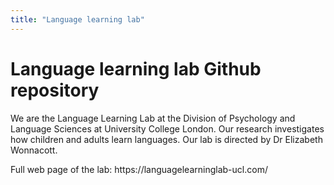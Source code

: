 ```yaml
---
title: "Language learning lab"
---
```


# Language learning lab Github repository 

We are the Language Learning Lab at the Division of Psychology and Language Sciences at University College London. Our research investigates how children and adults learn languages. Our lab is directed by Dr Elizabeth Wonnacott.  

Full web page of the lab: https://languagelearninglab-ucl.com/